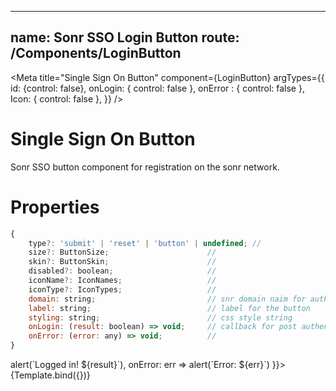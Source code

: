 
<!-- LoginButton.stories.mdx -->


---
name: Sonr SSO Login Button
route: /Components/**LoginButton**
---

<Meta
  title="Single Sign On Button"
  component={LoginButton}
  argTypes={{
    id: {control: false},
    onLogin: { control: false },
    onError : { control: false },
    Icon: { control: false },
  }}
/>

# Single Sign On Button
Sonr SSO button component for registration on the sonr network.

# Properties
```js
{
    type?: 'submit' | 'reset' | 'button' | undefined; //
    size?: ButtonSize;                      //
    skin?: ButtonSkin;                      //
    disabled?: boolean;                     //
    iconName?: IconNames;                   //
    iconType?: IconTypes;                   //
    domain: string;                         // snr domain naim for authentication
    label: string;                          // label for the button
    styling: string;                        // css style string
    onLogin: (result: boolean) => void;     // callback for post authentication steps
    onError: (error: any) => void;          //
}
```
<ArgsTable story="Login" />


<Canvas>
    <Story name="Login"
      args={{
        label: "Login",
        domain: 'domain.snr',
        skin: 'primary',
        onLogin: result => alert(`Logged in! ${result}`),
        onError: err => alert(`Error: ${err}`)
    }}>
        {Template.bind({})}
    </Story>
</Canvas>

